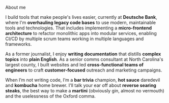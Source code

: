 
<SectionHeading>About me</SectionHeading>

I build tools that make people's lives easier, currently at **Deutsche Bank**, where I'm **overhauling legacy code bases** to use modern, maintainable tools and technologies. That includes implementing a **micro-frontend architecture** to refactor monolithic apps into modular services, enabling CI/CD by multiple scrum teams working in multiple languages and frameworks.

As a former journalist, I enjoy **writing documentation** that distills **complex topics** into **plain English**. As a senior comms consultant at North Carolina's largest county, I built websites and led **cross-functional teams of engineers** to craft **customer-focused** outreach and marketing campaigns.

When I’m not writing code, I’m a **bar trivia** champion, **hot sauce** daredevil and **kombucha** home brewer. I'll talk your ear off about **reverse searing steaks**, the best way to make a **martini** (obviously gin, almost no vermouth) and the uselessness of the Oxford comma.
